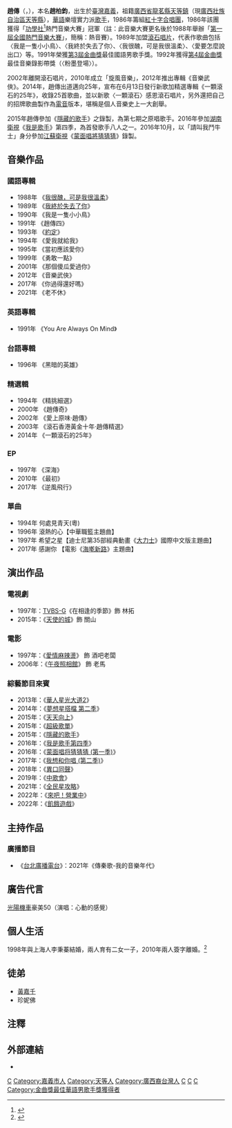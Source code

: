 {{藝人
| 姓名 = 趙傳
| 本名 = 趙柏鈞
| 類型 = 男歌手
| 圖片 = 趙傳 2019 合唱 (cropped).jpg
| 圖片尺寸 = 
| 圖片簡介 = 
| 籍貫 = [[廣西|廣西]][[天等|天等]]
| 羅馬拼音 = Chao Chuan
| 英文名 = Chief Chao
| 綽號 = [[滾石唱片|滾石]][[男高音|男高音]]
| 國籍 = {{ROC}}
| 出生日期 = {{birth_date_and_age|1961|6|18}}
| 出生地點 = {{TWN}}[[嘉義縣|嘉義縣]][[嘉義市_(縣轄市)|嘉義市]]
| 職業 = [[歌手|歌手]]
| 語言 = [[中華民國國語|國語]]、[[台語|台語]]、[[英語|英語]]
| 教育程度 = [[中國市政專科學校|中國科技大學]]財政稅務科<br />[[國立臺灣師範大學|國立臺灣師範大學]]流行音樂產學應用碩士在職專班在學中
| 配偶 = {{marriage|李秉蓁|1998|2010|end=d.}}
| 兒女 = 二女一子
| 音樂類型 = [[搖滾樂|搖滾樂]]
| 出生地 = {{ROC}}
| 出道作品 = 《我很醜，可是我很溫柔》
| 出道日期 = 1988年
| 代表作 = 《我很醜，可是我很溫柔》 <br />《我終於失去了你》<br />《我是一隻小小鳥》<br />《愛要怎麼說出口》<br />《噢！莎莉》
| 唱片公司 = [[滾石唱片|滾石唱片]] (1989－2002)<br>旋風音樂 (2010－)
| 經紀公司 = 旋風音樂
| awards = {{ubl|第三屆 (1991年) 金曲獎最佳國語男歌手獎|第四屆 (1992年) 金曲獎最佳音樂錄影帶獎}}
| 相關團體 = 紅十字合唱團 金屬樂團
| 網站 = 
| imdb = 3612934
}}

'''趙傳'''（{{lang-en|Chief Chao}}，{{bd|1961年|6月18日||}}），本名'''趙柏鈞'''，出生於[[臺灣|臺灣]][[嘉義市_(縣轄市)|嘉義]]，祖籍[[廣西省_(中華民國)|廣西省]][[龍茗縣|龍茗縣]][[天等鎮|天等鎮]]（現[[廣西壯族自治區|廣西壯族自治區]][[天等縣|天等縣]]），[[華語|華語]]樂壇實力派[[歌手|歌手]]，1986年籌組[[紅十字合唱團|紅十字合唱團]]，1986年該團獲得「[[功學社|功學社]]<ref>{{cite web|url=https://tw.appledaily.com/entertainment/20051205/56IR73PCOVFFAE7QRWR7Y2UN4A/|title=趙傳搖滾登台比sex爽|publisher=[[蘋果新聞網|蘋果新聞網]]|date=2005-12-05|access-date=2021-04-20|archive-date=2021-04-20|archive-url=https://web.archive.org/web/20210420071055/https://tw.appledaily.com/entertainment/20051205/56IR73PCOVFFAE7QRWR7Y2UN4A/|dead-url=no}}</ref>熱門音樂大賽」冠軍（註：此音樂大賽更名後於1988年舉辦「[[第一屆全國熱門音樂大賽|第一屆全國熱門音樂大賽]]」，簡稱：熱音賽）。1989年加盟[[滾石唱片|滾石唱片]]，代表作歌曲包括〈我是一隻小小鳥〉、〈我終於失去了你〉、〈我很醜，可是我很溫柔〉、〈愛要怎麼說出口〉等。1991年榮獲[[第3屆金曲獎|第3屆金曲獎]]最佳國語男歌手獎。1992年獲得[[第4屆金曲獎|第4屆金曲獎]]最佳音樂錄影帶獎（〈粉墨登場〉）。

2002年離開滾石唱片，2010年成立「旋風音樂」，2012年推出專輯《音樂武俠》。2014年，趙傳出道邁向25年，宣布在6月13日發行新歌加精選專輯《一顆滾石的25年》，收錄25首歌曲，並以新歌〈一顆滾石〉感恩滾石唱片，另外還把自己的招牌歌曲製作為[[電音|電音]]版本，堪稱是個人音樂史上一大創舉。

2015年趙傳參加《[[隱藏的歌手|隱藏的歌手]]》之錄製，為第七期之原唱歌手。2016年參加[[湖南衛視|湖南衛視]]《[[我是歌手_(第四季)|我是歌手]]》第四季，為首發歌手八人之一。2016年10月，以「請叫我鬥牛士」身分參加[[江蘇衛視|江蘇衛視]]《[[蒙面唱將猜猜猜|蒙面唱將猜猜猜]]》錄製。

==音樂作品==
===國語專輯===
*1988年 《[[我很醜，可是我很溫柔_(趙傳專輯)|我很醜，可是我很溫柔]]》
*1989年 《[[我終於失去了你_(趙傳專輯)|我終於失去了你]]》
*1990年 《我是一隻小小鳥》
*1991年 《趙傳四》
*1993年 《[[約定_(趙傳專輯)|約定]]》
*1994年 《愛我就給我》
*1995年 《當初應該愛你》
*1999年 《勇敢一點》
*2001年 《那個傻瓜愛過你》
*2012年 《音樂武俠》
*2017年 《你過得還好嗎》
*2021年 《老不休》

===英語專輯===
*1991年 《You Are Always On Mind》

===台語專輯===
*1996年 《黑暗的英雄》

===精選輯===
*1994年 《精挑細選》
*2000年 《趙傳奇》 
*2002年 《愛上原味·趙傳》 
*2003年 《滾石香港黃金十年·趙傳精選》 
*2014年 《一顆滾石的25年》

===EP===
*1997年 《深海》
*2010年 《最初》
*2017年 《逆風飛行》

===單曲===
*1994年 何處見青天(粵)
*1996年 滾熱的心【中華職籃主題曲】
*1997年 希望之星【迪士尼第35部經典動畫《[[大力士_(1997年電影)|大力士]]》國際中文版主題曲】
*2017年 感謝你 【電影《[[海墘新路|海墘新路]]》主題曲】

==演出作品==
===電視劇===
*1997年：[[TVBS-G|TVBS-G]]《在相逢的季節》飾 林拓
*2015年：《[[天使的城|天使的城]]》飾 關山

===電影===
*1997年：《[[愛情麻辣燙|愛情麻辣燙]]》 飾 酒吧老闆
*2006年：《[[午夜照相館|午夜照相館]]》 飾 老馬

===綜藝節目來賓===
*2013年：《[[華人星光大道2|華人星光大道2]]》
*2014年：《[[夢想星搭檔_第二季|夢想星搭檔 第二季]]》
*2015年：《[[天天向上|天天向上]]》
*2015年：《[[超級歌單|超級歌單]]》
*2015年：《[[隱藏的歌手|隱藏的歌手]]》
*2016年：《[[我是歌手第四季|我是歌手第四季]]》
*2016年：《[[蒙面唱将猜猜猜_(第一季)|蒙面唱将猜猜猜 (第一季)]]》
*2017年：《[[我想和你唱_(第二季)|我想和你唱 (第二季)]]》
*2018年：《[[異口同聲|異口同聲]]》
*2019年：《[[中歌會|中歌會]]》
*2021年：《[[全民星攻略|全民星攻略]]》
*2022年：《[[來吧！營業中|來吧！營業中]]》
*2022年：《[[飢餓遊戲_(電視節目)|飢餓遊戲]]》

==主持作品==
===廣播節目===
* 《[[台北廣播電台|台北廣播電台]]》：2021年《傳秦歌-我的音樂年代》

== 廣告代言 ==
[[光陽機車|光陽機車]]豪美50（演唱：心動的感覺）
== 個人生活 ==
1998年與上海人李秉蓁結婚，兩人育有二女一子，2010年兩人簽字離婚。<ref>{{cite web|url=https://stars.udn.com/star/story/10092/5422075|title=趙傳認和陸妻離婚11年 疫情重挫損失5千萬|first=|last=聯合新聞網|website=噓！星聞|access-date=2021-04-29|archive-date=2021-04-30|archive-url=https://web.archive.org/web/20210430164950/https://stars.udn.com/star/story/10092/5422075|dead-url=no}}</ref>
==徒弟==
*[[黃嘉千|黃嘉千]]
*珍妮佛

== 注釋 ==
{{reflist}}
==外部連結==
* {{zh-tw}}{{Facebook|100044214140208|}}

{{Golden-Melody-M}}
{{金曲獎最佳音樂錄影帶獎}}
{{我是歌手|onlycontestants=yes}}
{{中歌会}}
[[Category:趙姓|C]]
[[Category:嘉義市人|Category:嘉義市人]]
[[Category:天等人|Category:天等人]]
[[Category:廣西裔台灣人|Category:廣西裔台灣人]]
[[Category:台湾男歌手|C]]
[[Category:台灣華語流行音樂歌手|C]]
[[Category:台湾搖滾歌手|C]]
[[Category:金曲獎最佳華語男歌手獎獲得者|Category:金曲獎最佳華語男歌手獎獲得者]]